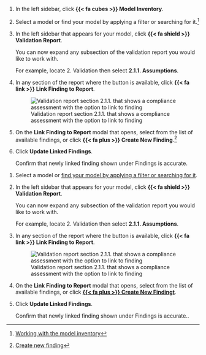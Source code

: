 :::: {.content-visible unless-format="revealjs"}
1. In the left sidebar, click **{{< fa cubes >}} Model Inventory**.

1. Select a model or find your model by applying a filter or searching for it.^[[Working with the model inventory](/guide/model-inventory/working-with-model-inventory.qmd#search-filter-and-sort-models)]

1. In the left sidebar that appears for your model, click **{{< fa shield >}} Validation Report**. 

   You can now expand any subsection of the validation report you would like to work with.

   For example, locate 2. Validation then select **2.1.1. Assumptions**.

1. In any section of the report where the button is available, click **{{< fa link >}} Link Finding to Report**. 

   ![Validation report section 2.1.1. that shows a compliance assessment with the option to link to finding](/guide/model-validation/link-finding.png){fig-alt="A screenshot of the validation report section 2.1.1. that shows a compliance assessment with the option to link to finding" .screenshot}

1. On the **Link Finding to Report** modal that opens, select from the list of available findings, or click **{{< fa plus >}} Create New Finding**.^[[Create new finding](/guide/model-validation/add-manage-model-findings.qmd#add-findings-on-validation-reports)] 

1. Click **Update Linked Findings**.

   Confirm that newly linked finding shown under Findings is accurate.

::::

:::: {.content-hidden unless-format="revealjs"}
1. Select a model or [find your model by applying a filter or searching for it](/guide/model-inventory/working-with-model-inventory.qmd#search-filter-and-sort-models){target="_blank"}.

1. In the left sidebar that appears for your model, click **{{< fa shield >}} Validation Report**. 

   You can now expand any subsection of the validation report you would like to work with.

   For example, locate 2. Validation then select **2.1.1. Assumptions**.

1. In any section of the report where the button is available, click **{{< fa link >}} Link Finding to Report**. 

   ![Validation report section 2.1.1. that shows a compliance assessment with the option to link to finding](/guide/model-validation/link-finding.png){fig-alt="A screenshot of the validation report section 2.1.1. that shows a compliance assessment with the option to link to finding" .screenshot}

1. On the **Link Finding to Report** modal that opens, select from the list of available findings, or click [**{{< fa plus >}} Create New Findingt**](/guide/model-validation/add-manage-model-findings.qmd#add-findings-on-validation-reports){target="_blank"}. 

1. Click **Update Linked Findings**.

   Confirm that newly linked finding shown under Findings is accurate..

::::


